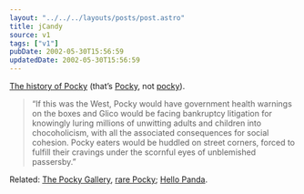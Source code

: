 ```yaml
---
layout: "../../../layouts/posts/post.astro"
title: jCandy
source: v1
tags: ["v1"]
pubDate: 2002-05-30T15:56:59
updatedDate: 2002-05-30T15:56:59
---
```


[The history of Pocky][1] (that&#8217;s [Pocky][2], not [pocky][3]).

> &#8220;If this was the West, Pocky would have government health warnings on the boxes and Glico would be facing bankruptcy litigation for knowingly luring millions of unwitting adults and children into chocoholicism, with all the associated consequences for social cohesion. Pocky eaters would be huddled on street corners, forced to fulfill their cravings under the scornful eyes of unblemished passersby.&#8221;

Related: [The Pocky Gallery][4], [rare Pocky][5]; [Hello Panda][6].

[1]: http://www.metropolis.co.jp/biginjapanarchive299/259/biginjapaninc.htm "Metropolis: Big In Japan (Pocky)"
[2]: http://www.glico.co.jp/info/pocky/ "official Glico Pocky website (in Japanese)"
[3]: http://www.dictionary.com/cgi-bin/dict.pl?term=pocky&r=67 "Dictionary.com: pocky"
[4]: http://www.alde.com/anime/pocky1.html "The Pocky Gallery"
[5]: http://www.alde.com/anime/pocky.html "Gallery of rare Pocky"
[6]: http://home.kimo.com.tw/panda_band/ "Hello Panda candy"
